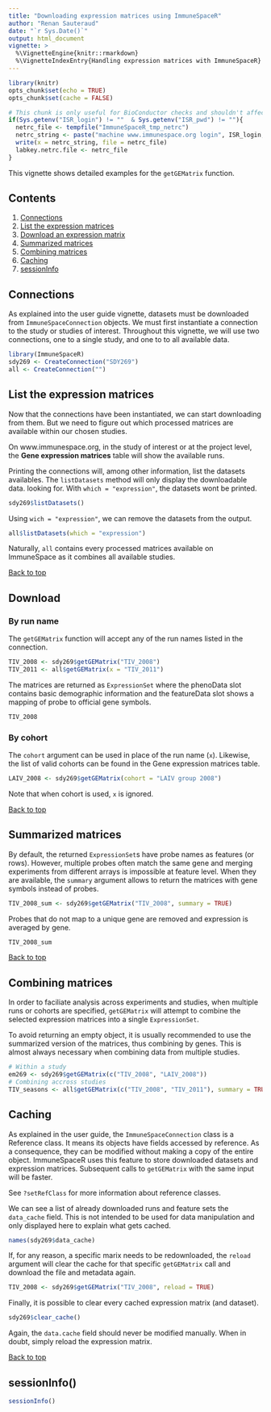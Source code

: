 ```yaml
---
title: "Downloading expression matrices using ImmuneSpaceR"
author: "Renan Sauteraud"
date: "`r Sys.Date()`"
output: html_document
vignette: >
  %\VignetteEngine{knitr::rmarkdown}
  %\VignetteIndexEntry{Handling expression matrices with ImmuneSpaceR}
---
```


```r
library(knitr)
opts_chunk$set(echo = TRUE)
opts_chunk$set(cache = FALSE)
```

```r
# This chunk is only useful for BioConductor checks and shouldn't affect any other setup
if(Sys.getenv("ISR_login") != ""  & Sys.getenv("ISR_pwd") != ""){
  netrc_file <- tempfile("ImmuneSpaceR_tmp_netrc")
  netrc_string <- paste("machine www.immunespace.org login", ISR_login, "password", ISR_pwd)
  write(x = netrc_string, file = netrc_file)
  labkey.netrc.file <- netrc_file
}
```

This vignette shows detailed examples for the `getGEMatrix` function.

## <a id="contents"></a>Contents
1. [Connections](#cons)
1. [List the expression matrices](#matrices)
2. [Download an expression matrix](#download)
3. [Summarized matrices](#summary)
4. [Combining matrices](#multi)
5. [Caching](#caching)
6. [sessionInfo](#sessioninfo)


## <a id="cons"></a>Connections
As explained into the user guide vignette, datasets must be downloaded from
`ImmuneSpaceConnection` objects. We must first instantiate a connection to 
the study or studies of interest. Throughout this vignette, we will use two
connections, one to a single study, and one to to all available data.

```r
library(ImmuneSpaceR)
sdy269 <- CreateConnection("SDY269")
all <- CreateConnection("")
```


## <a id="matrices"></a>List the expression matrices
Now that the connections have been instantiated, we can start downloading from
them. But we need to figure out which processed matrices are available within 
our chosen studies.

On www.immunespace.org, in the study of interest or at the project level, the
**Gene expression matrices** table will show the available runs.

Printing the connections will, among other information, list the datasets
availables. The `listDatasets` method will only display the downloadable data.
looking for. With `which = "expression"`, the datasets wont be printed.

```r
sdy269$listDatasets()
```
Using `wich = "expression"`, we can remove the datasets from the output.
```r
all$listDatasets(which = "expression")
```

Naturally, `all` contains every processed matrices available on ImmuneSpace as 
it combines all available studies.

[Back to top](#contents)

## <a id="download"></a>Download

### By run name

The `getGEMatrix` function will accept any of the run names listed in the 
connection.
```r
TIV_2008 <- sdy269$getGEMatrix("TIV_2008")
TIV_2011 <- all$getGEMatrix(x = "TIV_2011")
```
The matrices are returned as `ExpressionSet` where the phenoData slot contains
basic demographic information and the featureData slot shows a mapping of probe
to official gene symbols.
```r
TIV_2008
```

### By cohort

The `cohort` argument can be used in place of the run name (`x`). Likewise, the
list of valid cohorts can be found in the Gene expression matrices table.
```r
LAIV_2008 <- sdy269$getGEMatrix(cohort = "LAIV group 2008")
```
Note that when cohort is used, `x` is ignored.

[Back to top](#contents)


## <a id="summary"></a>Summarized matrices

By default, the returned `ExpressionSet`s have probe names as features (or rows).
However, multiple probes often match the same gene and merging experiments from
different arrays is impossible at feature level.
When they are available, the `summary` argument allows to return the matrices 
with gene symbols instead of probes.
```r
TIV_2008_sum <- sdy269$getGEMatrix("TIV_2008", summary = TRUE)
```
Probes that do not map to a unique gene are removed and expression is averaged 
by gene.
```r
TIV_2008_sum
```

[Back to top](#contents)


## <a id="multi"></a>Combining matrices

In order to faciliate analysis across experiments and studies, when multiple 
runs or cohorts are specified, `getGEMatrix` will attempt to combine the 
selected expression matrices into a single `ExpressionSet`.

To avoid returning an empty object, it is usually recommended to use the 
summarized version of the matrices, thus combining by genes. This is almost 
always necessary when combining data from multiple studies.

```r
# Within a study
em269 <- sdy269$getGEMatrix(c("TIV_2008", "LAIV_2008"))
# Combining accross studies
TIV_seasons <- all$getGEMatrix(c("TIV_2008", "TIV_2011"), summary = TRUE)
```


## <a id="caching"></a>Caching

As explained in the user guide, the `ImmuneSpaceConnection` class is a Reference
class. It means its objects have fields accessed by reference. As a consequence,
they can be modified without making a copy of the entire object.
ImmuneSpaceR uses this feature to store downloaded datasets and expression 
matrices. Subsequent calls to `getGEMatrix` with the same input will be faster.

See `?setRefClass` for more information about reference classes.

We can see a list of already downloaded runs and feature sets the `data_cache` 
field. This is not intended to be used for data manipulation and only displayed 
here to explain what gets cached.
```r
names(sdy269$data_cache)
```

If, for any reason, a specific marix needs to be redownloaded, the `reload` 
argument will clear the cache for that specific `getGEMatrix` call and download
the file and metadata again.
```r
TIV_2008 <- sdy269$getGEMatrix("TIV_2008", reload = TRUE)
```

Finally, it is possible to clear every cached expression matrix (and dataset).
```r
sdy269$clear_cache()
```

Again, the `data.cache` field should never be modified manually. When in doubt,
simply reload the expression matrix.

[Back to top](#contents)

## <a id="sessioninfo"></a>sessionInfo()
```r
sessionInfo()
```
